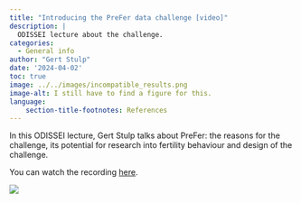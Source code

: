 ```yaml
---
title: "Introducing the PreFer data challenge [video]"
description: |
  ODISSEI lecture about the challenge.   
categories:
  - General info
author: "Gert Stulp"
date: '2024-04-02'
toc: true
image: ../../images/incompatible_results.png
image-alt: I still have to find a figure for this. 
language: 
    section-title-footnotes: References
---
```


In this ODISSEI lecture, Gert Stulp talks about PreFer: the reasons for the challenge, its potential for research into fertility behaviour and design of the challenge.  

You can watch the recording [here](https://eur.cloud.panopto.eu/Panopto/Pages/Viewer.aspx?id=addbcfb3-2803-4ad7-a175-b0d600f80a92){target="_blank"}.

![](/images/reasons_challenge.png)
